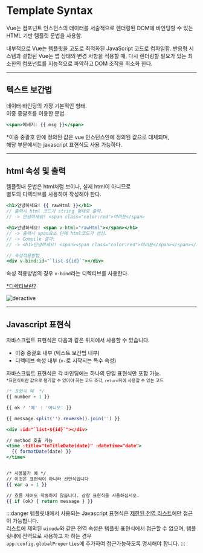 # Template Syntax

 Vue는 컴포넌트 인스턴스의 데이터를 서술적으로 렌더링된 DOM에 바인딩할 수 있는 HTML 기반 템플릿 문법을 사용함.  

내부적으로 Vue는 템플릿을 고도로 최적화된 JavaScript 코드로 컴파일함. 
반응형 시스템과 결합된 Vue는 앱 상태의 변경 사항을 적용할 때, 다시 렌더링할 필요가 있는 
최소한의 컴포넌트를 지능적으로 파악하고 DOM 조작을 최소화 한다.

---

## 텍스트 보간법
데이터 바인딩의 가장 기본적인 형태.  
이중 중괄호를 이용한 문법.
```jsx
<span>메세지: {{ msg }}</span>
```

*이중 중괄호 안에 정의된 값은 vue 인스턴스안에 정의된 값으로 대체되며,  
해당 부분에서는 javascript 표현식도 사용 가능하다. 

---

## html 속성 및 출력
템플릿내 문법은 html처럼 보이나, 실제 html이 아니므로  
별도의 디렉티브를 사용하여 작성해야 한다.

```jsx
<h1>안녕하세요! {{ rawHtml }}</h1>
// 출력시 html 코드가 string 형태로 출력.
// -> 안녕하세요! <span class="color:red">여러분</span>

<h1>안녕하세요! <span v-html="rawHtml"></span></h1>
// -> 출력시 span요소 안에 html코드가 생성.
// -> Compile 결과: 
// -> <h1>안녕하세요! <span><span class="color:red">여러분</span></span></h1>

// 속성적용방법
<div v-bind:id="`list-${id}`"></div>
```

속성 적용방법의 경우 `v-bind`라는 디렉티브를 사용한다.  

[*디렉티브란?](/vue/directives)


![deractive](/exam/2024-08-19-09-25-24.png)

---

## Javascript 표현식
자바스크립트 표현식은 다음과 같은 위치에서 사용할 수 있습니다.
 - 이중 중괄호 내부 (텍스트 보간법 내부)
 - 디렉티브 속성 내부 (`v-`로 시작되는 특수 속성)

자바스크립트 표현식은 각 바인딩에는 하나의 단일 표현식만 포함 가능.  
<small>*표현식이란 값으로 평가할 수 있어야 하는 코드 조각, `return`뒤에 사용할 수 있는 코드 </small>

```jsx
/* 표현식 예  */
{{ number + 1 }}

{{ ok ? '예' : '아니오' }}

{{ message.split('').reverse().join('') }}

<div :id="`list-${id}`"></div>

// method 호출 가능
<time :title="toTitleDate(date)" :datetime="date">
  {{ formatDate(date) }}
</time>


/* 사용불가 예 */
// 이것은 표현식이 아니라 선언식입니다
{{ var a = 1 }}

// 흐름 제어도 작동하지 않습니다. 삼항 표현식을 사용하십시오.
{{ if (ok) { return message } }}
```



:::danger
템플릿내에서 사용되는 Javascript 표현식은 
[제한된 전역 리스트](https://github.com/vuejs/core/blob/main/packages/shared/src/globalsAllowList.ts#L3)에만 접근이 가능합니다.  
리스트에 제외된 `winodw`와 같은 전역 속성은 템플릿 표현식에서 접근할 수 없으며, 템플릿내에 전역으로 사용하고 자 하는 경우  
`app.config.globalProperties`에 추가하여 접근가능하도록 명시해야 합니다.
:::
